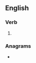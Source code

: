 ==English==

===Verb===
{{head|en|verb form}}

# {{present participle of|en|belie|nocat=1}}

===Anagrams===
* {{anagrams|en|a=begilny|Bingley|beingly}}